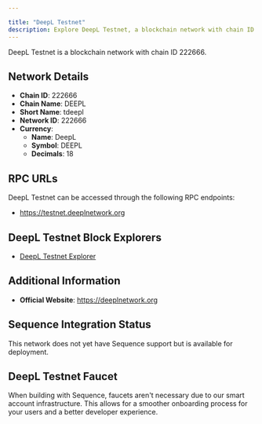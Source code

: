 ```yaml
---

title: "DeepL Testnet"
description: Explore DeepL Testnet, a blockchain network with chain ID 222666. Learn about its native currency, DeepL, and how to interact with the network.
---
```




DeepL Testnet is a blockchain network with chain ID 222666.

## Network Details

- **Chain ID**: 222666
- **Chain Name**: DEEPL
- **Short Name**: tdeepl
- **Network ID**: 222666
- **Currency**: 
  - **Name**: DeepL
  - **Symbol**: DEEPL
  - **Decimals**: 18

## RPC URLs

DeepL Testnet can be accessed through the following RPC endpoints:

- https://testnet.deeplnetwork.org

## DeepL Testnet Block Explorers

- [DeepL Testnet Explorer](https://testnet-scan.deeplnetwork.org)

## Additional Information

- **Official Website**: https://deeplnetwork.org

## Sequence Integration Status

This network does not yet have Sequence support but is available for deployment.

## DeepL Testnet Faucet

When building with Sequence, faucets aren't necessary due to our smart account infrastructure. This allows for a smoother onboarding process for your users and a better developer experience.
